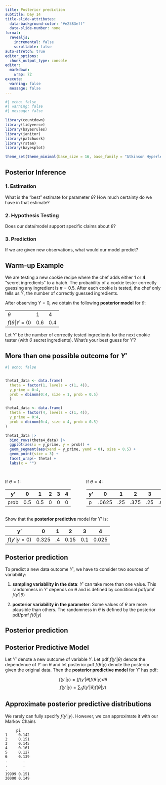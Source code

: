 ```yaml
---
title: Posterior prediction
subtitle: Day 14
title-slide-attributes:
  data-background-color: "#e2583eff"
  data-slide-number: none
format: 
  revealjs:
    incremental: false
    scrollable: false
auto-stretch: true
editor_options: 
  chunk_output_type: console
editor: 
  markdown: 
    wrap: 72
execute: 
  warning: false
  message: false
---
```


```r
#| echo: false
#| warning: false
#| message: false

library(countdown)
library(tidyverse)
library(bayesrules)
library(janitor)
library(patchwork)
library(rstan)
library(bayesplot)

theme_set(theme_minimal(base_size = 16, base_family = "Atkinson Hyperlegible"))
```

## Posterior Inference

### 1. Estimation

What is the "best" estimate for parameter $\theta$? How much certainty
do we have in that estimate?

### 2. Hypothesis Testing

Does our data/model support specific claims about $\theta$?

### 3. Prediction

If we are given new observations, what would our model predict?


## Warm-up Example

We are testing a new cookie recipe where the chef adds either **1** or
**4** "secret ingredients" to a batch. The probability of a cookie
tester correctly guessing any ingredient is $\pi = 0.5$. After each
cookie is tested, the chef only tells us $Y$, the number of correctly
guessed ingredients.

After observing $Y=0$, we obtain the following **posterior model** for
$\theta$:

|                     |     |     |
|---------------------|-----|-----|
| $\theta$            | 1   | 4   |
| $f(\theta | Y = 0)$ | 0.6 | 0.4 |

Let $Y'$ be the number of correctly tested ingredients for the next cookie tester (with $\theta$ secret ingredients). What's your best guess for $Y'$? 

## More than one possible outcome for $Y'$

```r
#| echo: false


theta1_data <- data.frame(
  theta = factor(1, levels = c(1, 4)),
  y_prime = 0:4,
  prob = dbinom(0:4, size = 1, prob = 0.5)
  )

theta4_data <- data.frame(
  theta = factor(4, levels = c(1, 4)),
  y_prime = 0:4,
  prob = dbinom(0:4, size = 4, prob = 0.5)
)

theta1_data |>
  bind_rows(theta4_data) |>
  ggplot(aes(x = y_prime, y = prob)) +
  geom_segment(aes(xend = y_prime, yend = 0), size = 0.5) +
  geom_point(size = 3) +
  facet_wrap(~ theta) +
  labs(x = "")
```

## {.smaller}

::::: columns
::: {.column width="50%"}
If $\theta = 1$: 

| y'    |   0  |  1   | 2 | 3 | 4 | 
|-------|-----|-----|-----|-----|-----|
| prob | 0.5 | 0.5 | 0 | 0 | 0 |
:::

::: {.column width="50%"}
If $\theta = 4$: 

| y'    |   0  |  1   | 2 | 3 | 4 | 
|-------|-----|-----|-----|-----|-----|
| p | .0625 | .25 | .375 | .25 | .0625 |
:::
:::::

Show that the **posterior predictive** model for Y' is: 

|           y'         |  0   |  1   |  2  |  3   | 4 |
|---------------------|-----|-----| -----|-----|-----|
| $f(y' | y = 0)$ | 0.325 | .4 | 0.15 | 0.1 | 0.025 |

## Posterior prediction

To predict a new data outcome $Y'$, we have to consider two sources of variability: 

1. **sampling variability in the data**: $Y'$ can take more than one value. This randomness in $Y'$ depends on $\theta$ and is defined by conditional pdf/pmf $f(y' | \theta)$

2. **posterior variability in the parameter**: Some values of $\theta$ are more plausible than others. The randomness in $\theta$ is defined by the posterior pdf/pmf $f(\theta | y)$

## Posterior prediction

::: callout-note
## Posterior Predictive Model

Let $Y'$ denote a new outcome of variable $Y$. Let pdf $f(y' | \theta)$ denote the dependence of $Y'$ on $\theta$ and let posterior pdf $f(\theta | y)$ denote the posterior given the original data. Then the **posterior predictive model** for $Y'$ has pdf: 

$$f(y' | y) = \int f(y ' | \theta) f(\theta | y) d\theta$$
$$f(y' | y) = \sum_\theta f(y ' | \theta) f(\theta | y)$$

:::

## Approximate posterior predictive distributions

We rarely can fully specify $f(y' |y)$. However, we can approximate it with our Markov Chains

```
     pi
1     0.142
2     0.151
3     0.145
4     0.161
5     0.127
6     0.139
.       .
.       .
.       .
19999 0.151
20000 0.149
```
